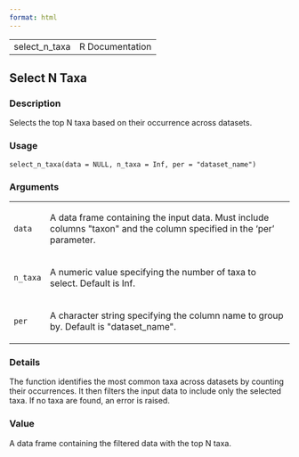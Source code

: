 ```yaml
---
format: html
---
```


<html><head><title>R: Select N Taxa</title>
<meta http-equiv="Content-Type" content="text/html; charset=utf-8" />
<meta name="viewport" content="width=device-width, initial-scale=1.0, user-scalable=yes" />
<link rel="stylesheet" href="https://cdn.jsdelivr.net/npm/katex@0.15.3/dist/katex.min.css">
<script type="text/javascript">
const macros = { "\\R": "\\textsf{R}", "\\code": "\\texttt"};
function processMathHTML() {
    var l = document.getElementsByClassName('reqn');
    for (let e of l) { katex.render(e.textContent, e, { throwOnError: false, macros }); }
    return;
}</script>
<script defer src="https://cdn.jsdelivr.net/npm/katex@0.15.3/dist/katex.min.js"
    onload="processMathHTML();"></script>
<link rel="stylesheet" type="text/css" href="R.css" />
</head><body><div class="container"><main>

<table style="width: 100%;"><tr><td>select_n_taxa</td><td style="text-align: right;">R Documentation</td></tr></table>

<h2>Select N Taxa</h2>

<h3>Description</h3>

<p>Selects the top N taxa based on their occurrence across datasets.
</p>


<h3>Usage</h3>

<pre><code class='language-R'>select_n_taxa(data = NULL, n_taxa = Inf, per = "dataset_name")
</code></pre>


<h3>Arguments</h3>

<table>
<tr><td><code id="data">data</code></td>
<td>
<p>A data frame containing the input data. Must include columns &quot;taxon&quot; and
the column specified in the 'per' parameter.</p>
</td></tr>
<tr><td><code id="n_taxa">n_taxa</code></td>
<td>
<p>A numeric value specifying the number of taxa to select. Default is Inf.</p>
</td></tr>
<tr><td><code id="per">per</code></td>
<td>
<p>A character string specifying the column name to group by. Default is
&quot;dataset_name&quot;.</p>
</td></tr>
</table>


<h3>Details</h3>

<p>The function identifies the most common taxa across datasets by counting
their occurrences. It then filters the input data to include only the
selected taxa. If no taxa are found, an error is raised.
</p>


<h3>Value</h3>

<p>A data frame containing the filtered data with the top N taxa.
</p>

</main>

</div>
</body></html>

